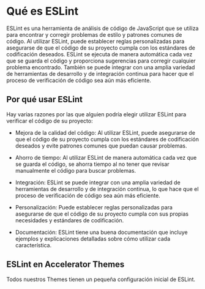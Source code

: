 # Qué es ESLint

ESLint es una herramienta de análisis de código de JavaScript que se utiliza para encontrar y corregir problemas de estilo y patrones comunes de código. Al utilizar ESLint, puede establecer reglas personalizadas para asegurarse de que el código de su proyecto cumpla con los estándares de codificación deseados. ESLint se ejecuta de manera automática cada vez que se guarda el código y proporciona sugerencias para corregir cualquier problema encontrado. También se puede integrar con una amplia variedad de herramientas de desarrollo y de integración continua para hacer que el proceso de verificación de código sea aún más eficiente.

## Por qué usar ESLint

Hay varias razones por las que alguien podría elegir utilizar ESLint para verificar el código de su proyecto:

  * Mejora de la calidad del código: Al utilizar ESLint, puede asegurarse de que el código de su proyecto cumpla con los estándares de codificación deseados y evite patrones comunes que puedan causar problemas.

  * Ahorro de tiempo: Al utilizar ESLint de manera automática cada vez que se guarda el código, se ahorra tiempo al no tener que revisar manualmente el código para buscar problemas.

  * Integración: ESLint se puede integrar con una amplia variedad de herramientas de desarrollo y de integración continua, lo que hace que el proceso de verificación de código sea aún más eficiente.

  * Personalización: Puede establecer reglas personalizadas para asegurarse de que el código de su proyecto cumpla con sus propias necesidades y estándares de codificación.

  * Documentación: ESLint tiene una buena documentación que incluye ejemplos y explicaciones detalladas sobre cómo utilizar cada característica.

## ESLint en Accelerator Themes

Todos nuestros Themes tienen un pequeña configuración inicial de ESLint.